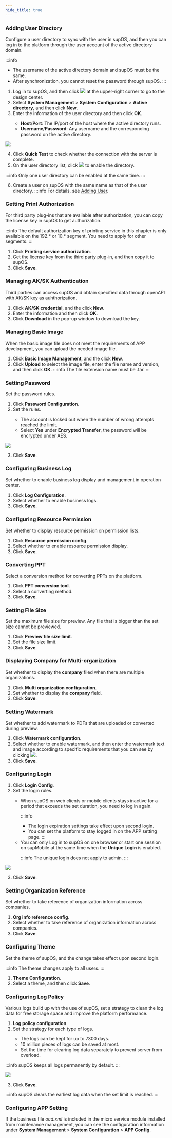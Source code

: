 ```yaml
---
hide_title: true
---
```


### Adding User Directory

Configure a user directory to sync with the user in supOS, and then you can log in to the platform through the user account of the active directory domain.

:::info
- The username of the active directory domain and supOS must be the same.
- After synchronization, you cannot reset the password through supOS.
:::

1. Log in to supOS, and then click <img src="https://wordpressfreezonex.oss-accelerate.aliyuncs.com/platform/7.png"/> at the upper-right corner to go to the design center.
2. Select <strong>System Management</strong> > <strong>System Configuration</strong> > <strong>Active directory</strong>, and then click <strong>New</strong>.
3. Enter the information of the user directory and then click <strong>OK</strong>.

<ul>
<ul>
<li>
<strong>Host</strong>/<strong>Port</strong>: The IP/port of the host where the active directory runs.
</li>
<li><strong>Username</strong>/<strong>Password</strong>: Any username and the corresponding password on the active directory.
</li>
</ul>
</ul>

<img width={450} src="https://wordpressfreezonex.oss-accelerate.aliyuncs.com/platform/49.png"/>

4. Click <strong>Quick Test</strong> to check whether the connection with the server is complete.
5. On the user directory list, click <img src="https://wordpressfreezonex.oss-accelerate.aliyuncs.com/platform/50.png"/> to enable the directory.

:::info
Only one user directory can be enabled at the same time.
:::

6. Create a user on supOS with the same name as that of the user directory.
:::info
For details, see <a href="User Security Management#adding-user">Adding User</a>.

### Getting Print Authorization

For third party plug-ins that are available after authorization, you can copy the license key in supOS to get authorization.

:::info
The default authorization key of printing service in this chapter is only available on the 192.* or 10.* segment. You need to apply for other segments.
:::

1. Click <b>Printing service authorization</b>.
2. Get the license key from the third party plug-in, and then copy it to supOS.
3. Click <strong>Save</strong>.

### Managing AK/SK Authentication

Third parties can access supOS and obtain specified data through openAPI with AK/SK key as auhthorization.

1. Click <strong>AK/SK credential</strong>, and the click <strong>New</strong>.
2. Enter the information and then click <strong>OK</strong>.
3. Click <strong>Download</strong> in the pop-up window to download the key.


### Managing Basic Image

When the basic image file does not meet the requirements of APP development, you can upload the needed image file.

1. Click <strong>Basic Image Management</strong>, and the click <strong>New</strong>.
2. Click <strong>Upload</strong> to select the image file, enter the file name and version, and then click <strong>OK</strong>.
:::info
The file extension name must be .tar.
:::

### Setting Password

Set the password rules.

1. Click <strong>Password Configuration</strong>.
2. Set the rules.

<ul>
<ul>
<li>
The account is locked out when the number of wrong attempts reached the limit.
</li>
<li>
Select <strong>Yes</strong> under <strong>Encrypted Transfer</strong>, the password will be encrypted under AES.
</li>
</ul>
</ul>

<img width={450} src="https://wordpressfreezonex.oss-accelerate.aliyuncs.com/platform/53.png"/>

3. Click <strong>Save</strong>.


### Configuring Business Log

Set whether to enable business log display and management in operation center.


1. Click <strong>Log Configuration</strong>.
2. Select whether to enable business logs.
3. Click <strong>Save</strong>.


### Configuring Resource Permission

Set whether to display resource permission on permission lists.

1. Click <strong>Resource permission config</strong>.
2. Select whether to enable resource permission display.
3. Click <strong>Save</strong>.

### Converting PPT

Select a conversion method for converting PPTs on the platform.

1. Click <strong>PPT conversion tool</strong>.
2. Select a converting method.
3. Click <strong>Save</strong>.


### Setting File Size

Set the maximum file size for preview. Any file that is bigger than the set size cannot be previewed.

1. Click <strong>Preview file size limit</strong>.
2. Set the file size limit.
3. Click <strong>Save</strong>.

### Displaying Company for Multi-organization

Set whether to display the <strong>company</strong> filed when there are multiple organizations.

1. Click <strong>Multi organization configuration</strong>.
2. Set whether to display the <strong>company</strong> field.
3. Click <strong>Save</strong>.


### Setting Watermark

Set whether to add watermark to PDFs that are uploaded or converted
during preview.

1. Click <strong>Watermark configuration</strong>.
2. Select whether to enable watermark, and then enter the watermark text and image according to specific requirements that you can see by clicking <img src="https://wordpressfreezonex.oss-accelerate.aliyuncs.com/platform/75.png" />.
3. Click <strong>Save</strong>.


### Configuring Login

1. Click <strong>Login Config</strong>.
2. Set the login rules.

<ul>
<ul>
<li>
When supOS on web clients or mobile clients
stays inactive for a period that exceeds the set duration,
you need to log in again.

:::info
- The login expiration settings take effect upon second login.
- You can set the platform to stay logged in on the APP setting page.
:::

</li>
<li>
You can only Log in to supOS on one browser or
start one session on supMobile at the same time when the <strong>Unique Login</strong> is enabled.

:::info
The unique login does not apply to admin.
:::

</li>
</ul>
</ul>

<img width={200} src="https://wordpressfreezonex.oss-accelerate.aliyuncs.com/platform/54.png"/>

3. Click <strong>Save</strong>.


### Setting Organization Reference

Set whether to take reference of organization information across companies.

1. <strong>Org info reference config</strong>.
2. Select whether to take reference of organization information across companies.
3. Click <strong>Save</strong>.

### Configuring Theme

Set the theme of supOS, and the change takes effect upon
second login.

:::info
The theme changes apply to all users.
:::

1. <strong>Theme Configuration</strong>.
2. Select a theme, and then click <strong>Save</strong>.

### Configuring Log Policy

Various logs build up with the use of supOS, set a strategy to clean the log data for free storage space and improve the platform performance.

1. <strong>Log policy configuration</strong>.
2. Set the strategy for each type of logs.

<ul>
<ul>
<li>The logs can be kept for up to 7300 days.</li>
<li>10 million pieces of logs can be saved at most.</li>
<li>
Set the time for clearing log data separately to prevent
server from overload.
</li>
</ul>
</ul>

:::info
supOS keeps all logs permanently by default.
:::

<img width={450} src="https://wordpressfreezonex.oss-accelerate.aliyuncs.com/platform/55.png"/>

3. Click <strong>Save</strong>.

:::info
supOS clears the earliest log data when the set
limit is reached.
:::


### Configuring APP Setting

If the business file <em>ocd.xml</em> is included in the micro service module installed from maintenance management, you can see the configuration information under  <strong>System Management</strong> > <strong>System Configuration</strong> > <strong>APP Config</strong>.

